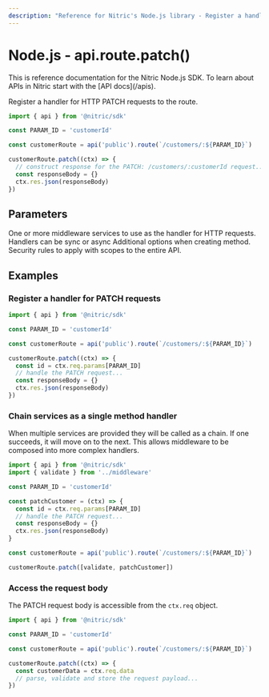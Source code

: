 ```yaml
---
description: "Reference for Nitric's Node.js library - Register a handler for HTTP PATCH requests to the route."
---
```


# Node.js - api.route.patch()

<Note>
  This is reference documentation for the Nitric Node.js SDK. To learn about
  APIs in Nitric start with the [API docs](/apis).
</Note>

Register a handler for HTTP PATCH requests to the route.

```javascript
import { api } from '@nitric/sdk'

const PARAM_ID = 'customerId'

const customerRoute = api('public').route(`/customers/:${PARAM_ID}`)

customerRoute.patch((ctx) => {
  // construct response for the PATCH: /customers/:customerId request...
  const responseBody = {}
  ctx.res.json(responseBody)
})
```

## Parameters

<Properties>
  <Property name="middleware" required type="HttpMiddleware | HttpMiddleware[]">
    One or more middleware services to use as the handler for HTTP requests.
    Handlers can be sync or async
  </Property>
  <Property name="opts" type="object">
    Additional options when creating method.
    <Properties nested>
      <Property name="security" type="OidcOptions[]">
        Security rules to apply with scopes to the entire API.
      </Property>
    </Properties>
  </Property>
</Properties>

## Examples

### Register a handler for PATCH requests

```javascript
import { api } from '@nitric/sdk'

const PARAM_ID = 'customerId'

const customerRoute = api('public').route(`/customers/:${PARAM_ID}`)

customerRoute.patch((ctx) => {
  const id = ctx.req.params[PARAM_ID]
  // handle the PATCH request...
  const responseBody = {}
  ctx.res.json(responseBody)
})
```

### Chain services as a single method handler

When multiple services are provided they will be called as a chain. If one succeeds, it will move on to the next. This allows middleware to be composed into more complex handlers.

```javascript
import { api } from '@nitric/sdk'
import { validate } from '../middleware'

const PARAM_ID = 'customerId'

const patchCustomer = (ctx) => {
  const id = ctx.req.params[PARAM_ID]
  // handle the PATCH request...
  const responseBody = {}
  ctx.res.json(responseBody)
}

const customerRoute = api('public').route(`/customers/:${PARAM_ID}`)

customerRoute.patch([validate, patchCustomer])
```

### Access the request body

The PATCH request body is accessible from the `ctx.req` object.

```javascript
import { api } from '@nitric/sdk'

const PARAM_ID = 'customerId'

const customerRoute = api('public').route(`/customers/:${PARAM_ID}`)

customerRoute.patch((ctx) => {
  const customerData = ctx.req.data
  // parse, validate and store the request payload...
})
```
